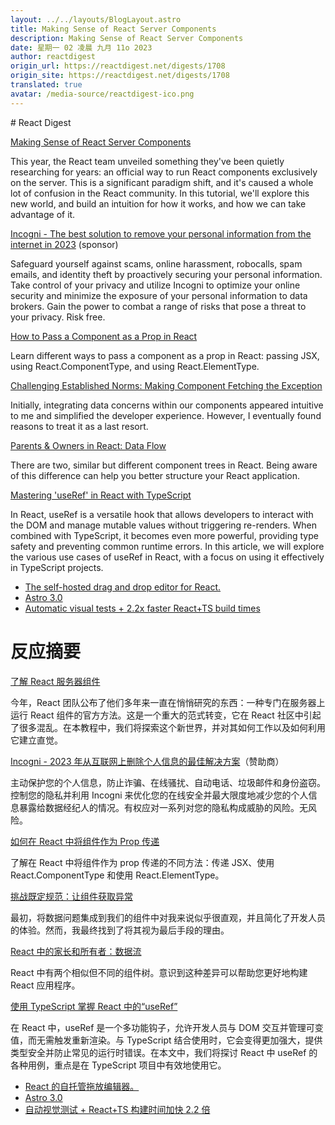 ```yaml
---
layout: ../../layouts/BlogLayout.astro
title: Making Sense of React Server Components
description: Making Sense of React Server Components
date: 星期一 02 凌晨 九月 11o 2023
author: reactdigest
origin_url: https://reactdigest.net/digests/1708
origin_site: https://reactdigest.net/digests/1708
translated: true
avatar: /media-source/reactdigest-ico.png
---
```



<Reference client:only="react" title="Making Sense of React Server Components" url="https://reactdigest.net/digests/1708" />

<Detail client:only="react">
	# React Digest

[Making Sense of React Server Components](https://reactdigest.net/link/16342/a24eb3ef-556d-456e-a6a4-25de0a1cd63b/email)

This year, the React team unveiled something they've been quietly researching for years: an official way to run React components exclusively on the server. This is a significant paradigm shift, and it's caused a whole lot of confusion in the React community. In this tutorial, we'll explore this new world, and build an intuition for how it works, and how we can take advantage of it.

[Incogni - The best solution to remove your personal information from the internet in 2023](https://reactdigest.net/link/16343/a24eb3ef-556d-456e-a6a4-25de0a1cd63b/email) (sponsor)

Safeguard yourself against scams, online harassment, robocalls, spam emails, and identity theft by proactively securing your personal information. Take control of your privacy and utilize Incogni to optimize your online security and minimize the exposure of your personal information to data brokers. Gain the power to combat a range of risks that pose a threat to your privacy. Risk free.

[How to Pass a Component as a Prop in React](https://reactdigest.net/link/16344/a24eb3ef-556d-456e-a6a4-25de0a1cd63b/email)

Learn different ways to pass a component as a prop in React: passing JSX, using React.ComponentType, and using React.ElementType.

[Challenging Established Norms: Making Component Fetching the Exception](https://reactdigest.net/link/16345/a24eb3ef-556d-456e-a6a4-25de0a1cd63b/email)

Initially, integrating data concerns within our components appeared intuitive to me and simplified the developer experience. However, I eventually found reasons to treat it as a last resort.

[Parents & Owners in React: Data Flow](https://reactdigest.net/link/16346/a24eb3ef-556d-456e-a6a4-25de0a1cd63b/email)

There are two, similar but different component trees in React. Being aware of this difference can help you better structure your React application.

[Mastering 'useRef' in React with TypeScript](https://reactdigest.net/link/16347/a24eb3ef-556d-456e-a6a4-25de0a1cd63b/email)

In React, useRef is a versatile hook that allows developers to interact with the DOM and manage mutable values without triggering re-renders. When combined with TypeScript, it becomes even more powerful, providing type safety and preventing common runtime errors. In this article, we will explore the various use cases of useRef in React, with a focus on using it effectively in TypeScript projects.

*   [The self-hosted drag and drop editor for React.](https://reactdigest.net/link/16348/a24eb3ef-556d-456e-a6a4-25de0a1cd63b/email)
*   [Astro 3.0](https://reactdigest.net/link/16349/a24eb3ef-556d-456e-a6a4-25de0a1cd63b/email)
*   [Automatic visual tests + 2.2x faster React+TS build times](https://reactdigest.net/link/16350/a24eb3ef-556d-456e-a6a4-25de0a1cd63b/email)


</Detail>

# 反应摘要

[了解 React 服务器组件](https://reactdigest.net/link/16342/a24eb3ef-556d-456e-a6a4-25de0a1cd63b/email)

今年，React 团队公布了他们多年来一直在悄悄研究的东西：一种专门在服务器上运行 React 组件的官方方法。这是一个重大的范式转变，它在 React 社区中引起了很多混乱。在本教程中，我们将探索这个新世界，并对其如何工作以及如何利用它建立直觉。

[Incogni - 2023 年从互联网上删除个人信息的最佳解决方案](https://reactdigest.net/link/16343/a24eb3ef-556d-456e-a6a4-25de0a1cd63b/email)（赞助商）

主动保护您的个人信息，防止诈骗、在线骚扰、自动电话、垃圾邮件和身份盗窃。控制您的隐私并利用 Incogni 来优化您的在线安全并最大限度地减少您的个人信息暴露给数据经纪人的情况。有权应对一系列对您的隐私构成威胁的风险。无风险。

[如何在 React 中将组件作为 Prop 传递](https://reactdigest.net/link/16344/a24eb3ef-556d-456e-a6a4-25de0a1cd63b/email)

了解在 React 中将组件作为 prop 传递的不同方法：传递 JSX、使用 React.ComponentType 和使用 React.ElementType。

[挑战既定规范：让组件获取异常](https://reactdigest.net/link/16345/a24eb3ef-556d-456e-a6a4-25de0a1cd63b/email)

最初，将数据问题集成到我们的组件中对我来说似乎很直观，并且简化了开发人员的体验。然而，我最终找到了将其视为最后手段的理由。

[React 中的家长和所有者：数据流](https://reactdigest.net/link/16346/a24eb3ef-556d-456e-a6a4-25de0a1cd63b/email)

React 中有两个相似但不同的组件树。意识到这种差异可以帮助您更好地构建 React 应用程序。

[使用 TypeScript 掌握 React 中的“useRef”](https://reactdigest.net/link/16347/a24eb3ef-556d-456e-a6a4-25de0a1cd63b/email)

在 React 中，useRef 是一个多功能钩子，允许开发人员与 DOM 交互并管理可变值，而无需触发重新渲染。与 TypeScript 结合使用时，它会变得更加强大，提供类型安全并防止常见的运行时错误。在本文中，我们将探讨 React 中 useRef 的各种用例，重点是在 TypeScript 项目中有效地使用它。

* [React 的自托管拖放编辑器。](https://reactdigest.net/link/16348/a24eb3ef-556d-456e-a6a4-25de0a1cd63b/email)
* [Astro 3.0](https://reactdigest.net/link/16349/a24eb3ef-556d-456e-a6a4-25de0a1cd63b/email)
* [自动视觉测试 + React+TS 构建时间加快 2.2 倍](https://reactdigest.net/link/16350/a24eb3ef-556d-456e-a6a4-25de0a1cd63b/email)


